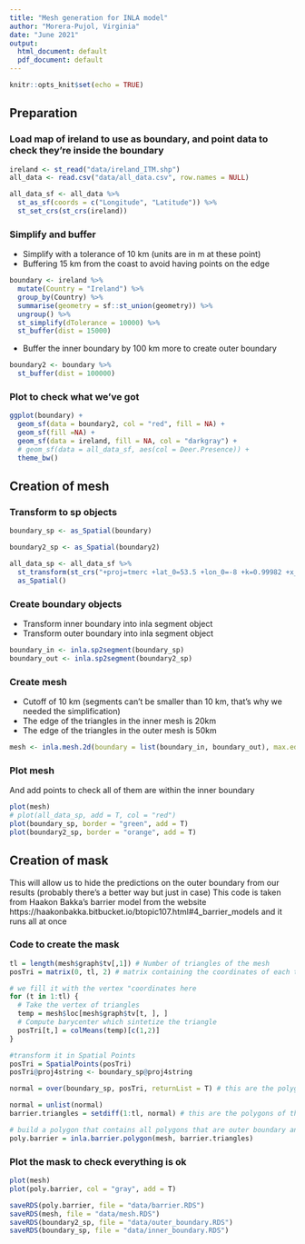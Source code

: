 ```yaml
---
title: "Mesh generation for INLA model"
author: "Morera-Pujol, Virginia"
date: "June 2021"
output:
  html_document: default
  pdf_document: default
---
```


```r
knitr::opts_knit$set(echo = TRUE)
```


## Preparation

### Load map of ireland to use as boundary, and point data to check they're inside the boundary

```r
ireland <- st_read("data/ireland_ITM.shp")
all_data <- read.csv("data/all_data.csv", row.names = NULL)

all_data_sf <- all_data %>% 
  st_as_sf(coords = c("Longitude", "Latitude")) %>% 
  st_set_crs(st_crs(ireland))
```


### Simplify and buffer 

- Simplify with a tolerance of 10 km (units are in m at these point) 
- Buffering 15 km from the coast to avoid having points on the edge

```r
boundary <- ireland %>% 
  mutate(Country = "Ireland") %>% 
  group_by(Country) %>%
  summarise(geometry = sf::st_union(geometry)) %>%
  ungroup() %>% 
  st_simplify(dTolerance = 10000) %>% 
  st_buffer(dist = 15000)
```

- Buffer the inner boundary by 100 km more to create outer boundary

```r
boundary2 <- boundary %>% 
  st_buffer(dist = 100000)
```

### Plot to check what we've got

```r
ggplot(boundary) +
  geom_sf(data = boundary2, col = "red", fill = NA) +
  geom_sf(fill =NA) + 
  geom_sf(data = ireland, fill = NA, col = "darkgray") + 
  # geom_sf(data = all_data_sf, aes(col = Deer.Presence)) + 
  theme_bw()          
```

## Creation of mesh

### Transform to sp objects

```r
boundary_sp <- as_Spatial(boundary)

boundary2_sp <- as_Spatial(boundary2)

all_data_sp <- all_data_sf %>% 
  st_transform(st_crs("+proj=tmerc +lat_0=53.5 +lon_0=-8 +k=0.99982 +x_0=600000 +y_0=750000 +ellps=GRS80 +towgs84=0,0,0,0,0,0,0 +units=km +no_defs")) %>% 
  as_Spatial()

```

### Create boundary objects

- Transform inner boundary into inla segment object
- Transform outer boundary into inla segment object

```r
boundary_in <- inla.sp2segment(boundary_sp)
boundary_out <- inla.sp2segment(boundary2_sp)
```

### Create mesh

- Cutoff of 10 km (segments can't be smaller than 10 km, that's why we needed the simplification)
- The edge of the triangles in the inner mesh is 20km
- The edge of the triangles in the outer mesh is 50km 

```r
mesh <- inla.mesh.2d(boundary = list(boundary_in, boundary_out), max.edge = c(20000, 50000), cutoff = 10000, crs = boundary_sp@proj4string)
```

### Plot mesh

And add points to check all of them are within the inner boundary
```r
plot(mesh)
# plot(all_data_sp, add = T, col = "red")
plot(boundary_sp, border = "green", add = T)
plot(boundary2_sp, border = "orange", add = T)
```

## Creation of mask

This will allow us to hide the predictions on the outer boundary from our results (probably there's a better way but just in case)
This code is taken from Haakon Bakka's barrier model from the website https://haakonbakka.bitbucket.io/btopic107.html#4_barrier_models and it runs all at once

### Code to create the mask

```r
tl = length(mesh$graph$tv[,1]) # Number of triangles of the mesh
posTri = matrix(0, tl, 2) # matrix containing the coordinates of each triangle's 

# we fill it with the vertex "coordinates here
for (t in 1:tl) {
  # Take the vertex of triangles
  temp = mesh$loc[mesh$graph$tv[t, ], ]
  # Compute barycenter which sintetize the triangle
  posTri[t,] = colMeans(temp)[c(1,2)]
}

#transform it in Spatial Points
posTri = SpatialPoints(posTri)
posTri@proj4string <- boundary_sp@proj4string

normal = over(boundary_sp, posTri, returnList = T) # this are the polygons contained in the inner boundary, the "good" ones

normal = unlist(normal)
barrier.triangles = setdiff(1:tl, normal) # this are the polygons of the outer boundary, the ones we want to hide

# build a polygon that contains all polygons that are outer boundary and not inner. 
poly.barrier = inla.barrier.polygon(mesh, barrier.triangles)
```

### Plot the mask to check everything is ok

```r
plot(mesh)
plot(poly.barrier, col = "gray", add = T)
```


```r
saveRDS(poly.barrier, file = "data/barrier.RDS")
saveRDS(mesh, file = "data/mesh.RDS")
saveRDS(boundary2_sp, file = "data/outer_boundary.RDS")
saveRDS(boundary_sp, file = "data/inner_boundary.RDS")
```
